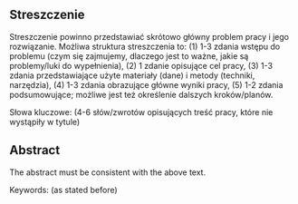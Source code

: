 ## Streszczenie {-}

Streszczenie powinno przedstawiać skrótowo główny problem pracy i jego rozwiązanie.
Możliwa struktura streszczenia to: (1) 1-3 zdania wstępu do problemu (czym się zajmujemy, dlaczego jest to ważne, jakie są problemy/luki do wypełnienia), (2) 1 zdanie opisujące cel pracy, (3) 1-3 zdania przedstawiające użyte materiały (dane) i metody (techniki, narzędzia), (4) 1-3 zdania obrazujące główne wyniki pracy, (5) 1-2 zdania podsumowujące; możliwe jest też określenie dalszych kroków/planów.

Słowa kluczowe: (4-6 słów/zwrotów opisujących treść pracy, które nie wystąpiły w tytule)

## Abstract {-}

The abstract must be consistent with the above text.

Keywords: (as stated before)

\newpage

\setstretch{1.2}\sf\tighttoc\doublespacing
